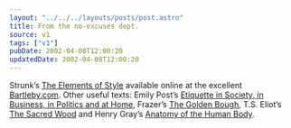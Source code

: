 ```yaml
---
layout: "../../../layouts/posts/post.astro"
title: From the no-excuses dept.
source: v1
tags: ["v1"]
pubDate: 2002-04-08T12:00:20
updatedDate: 2002-04-08T12:00:20
---
```


Strunk&#8217;s [The Elements of Style][1] available online at the excellent [Bartleby.com][2]. Other useful texts: Emily Post&#8217;s [Etiquette in Society, in Business, in Politics and at Home][3], Frazer&#8217;s [The Golden Bough][4], T.S. Eliot&#8217;s [The Sacred Wood][5] and Henry Gray&#8217;s [Anatomy of the Human Body][6].

[1]: http://www.bartleby.com/141/
[2]: http://www.bartleby.com
[3]: http://www.bartleby.com/95/
[4]: http://www.bartleby.com/196/
[5]: http://www.bartleby.com/200/
[6]: http://www.bartleby.com/107/
